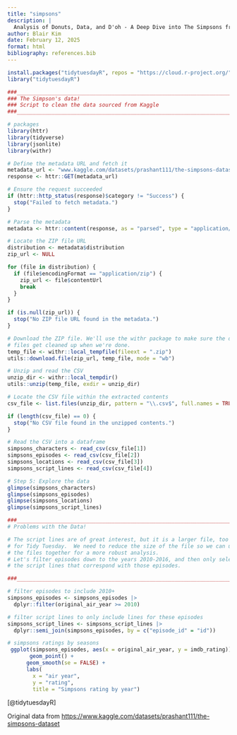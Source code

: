 ```yaml
---
title: "simpsons"
description: |
  Analysis of Donuts, Data, and D'oh - A Deep Dive into The Simpsons from TidyTuesday
author: Blair Kim
date: February 12, 2025
format: html
bibliography: references.bib
---
```


```r

install.packages("tidytuesdayR", repos = "https://cloud.r-project.org/")
library("tidytuesdayR")
```

```r
###_____________________________________________________________________________
### The Simpson's data!
### Script to clean the data sourced from Kaggle
###_____________________________________________________________________________

# packages
library(httr)
library(tidyverse)
library(jsonlite)
library(withr)

# Define the metadata URL and fetch it
metadata_url <- "www.kaggle.com/datasets/prashant111/the-simpsons-dataset/croissant/download"
response <- httr::GET(metadata_url)

# Ensure the request succeeded
if (httr::http_status(response)$category != "Success") {
  stop("Failed to fetch metadata.")
}

# Parse the metadata
metadata <- httr::content(response, as = "parsed", type = "application/json")

# Locate the ZIP file URL
distribution <- metadata$distribution
zip_url <- NULL

for (file in distribution) {
  if (file$encodingFormat == "application/zip") {
    zip_url <- file$contentUrl
    break
  }
}

if (is.null(zip_url)) {
  stop("No ZIP file URL found in the metadata.")
}

# Download the ZIP file. We'll use the withr package to make sure the downloaded
# files get cleaned up when we're done.
temp_file <- withr::local_tempfile(fileext = ".zip") 
utils::download.file(zip_url, temp_file, mode = "wb")

# Unzip and read the CSV
unzip_dir <- withr::local_tempdir()
utils::unzip(temp_file, exdir = unzip_dir)

# Locate the CSV file within the extracted contents
csv_file <- list.files(unzip_dir, pattern = "\\.csv$", full.names = TRUE)

if (length(csv_file) == 0) {
  stop("No CSV file found in the unzipped contents.")
}

# Read the CSV into a dataframe
simpsons_characters <- read_csv(csv_file[1])
simpsons_episodes <- read_csv(csv_file[2])
simpsons_locations <- read_csv(csv_file[3])
simpsons_script_lines <- read_csv(csv_file[4])

# Step 5: Explore the data
glimpse(simpsons_characters)
glimpse(simpsons_episodes)
glimpse(simpsons_locations)
glimpse(simpsons_script_lines)

###_____________________________________________________________________________
# Problems with the Data!

# The script lines are of great interest, but it is a larger file, too big
# for Tidy Tuesday.  We need to reduce the size of the file so we can use all
# the files together for a more robust analysis.
# Let's filter episodes down to the years 2010-2016, and then only select
# the script lines that correspond with those episodes.

###_____________________________________________________________________________

# filter episodes to include 2010+
simpsons_episodes <- simpsons_episodes |> 
  dplyr::filter(original_air_year >= 2010)

# filter script lines to only include lines for these episodes
simpsons_script_lines <- simpsons_script_lines |> 
  dplyr::semi_join(simpsons_episodes, by = c("episode_id" = "id"))
```

```r
# simpsons ratings by seasons
 ggplot(simpsons_episodes, aes(x = original_air_year, y = imdb_rating)) +
       geom_point() +
      geom_smooth(se = FALSE) +
      labs(
        x = "air year",
        y = "rating",
        title = "Simpsons rating by year")

```

[@tidytuesdayR]

::: {.callout-note icon="false"}
Original data from <https://www.kaggle.com/datasets/prashant111/the-simpsons-dataset>
:::
